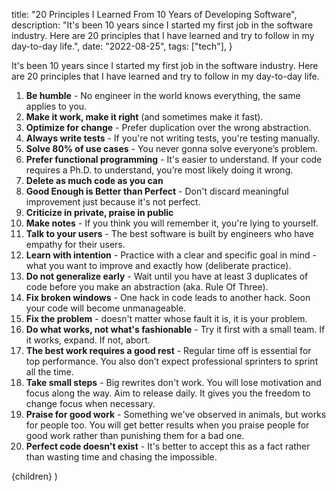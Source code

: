 
  title: "20 Principles I Learned From 10 Years of Developing Software",
  description:
    "It's been 10 years since I started my first job in the software industry. Here are 20 principles that I have learned and try to follow in my day-to-day life.",
  date: "2022-08-25",
  tags: ["tech"],
}

It's been 10 years since I started my first job in the software industry. Here are 20 principles that I have learned and try to follow in my day-to-day life.

1. **Be humble** - No engineer in the world knows everything, the same applies to you.
2. **Make it work, make it right** (and sometimes make it fast).
3. **Optimize for change** - Prefer duplication over the wrong abstraction.
4. **Always write tests** - If you're not writing tests, you're testing manually.
5. **Solve 80% of use cases** - You never gonna solve everyone’s problem.
6. **Prefer functional programming** - It's easier to understand. If your code requires a Ph.D. to understand, you’re most likely doing it wrong.
7. **Delete as much code as you can**
8. **Good Enough is Better than Perfect** - Don't discard meaningful improvement just because it's not perfect.
9. **Criticize in private, praise in public**
10. **Make notes** - If you think you will remember it, you're lying to yourself.
11. **Talk to your users** - The best software is built by engineers who have empathy for their users.
12. **Learn with intention** - Practice with a clear and specific goal in mind - what you want to improve and exactly how (deliberate practice).
13. **Do not generalize early** - Wait until you have at least 3 duplicates of code before you make an abstraction (aka. Rule Of Three).
14. **Fix broken windows** - One hack in code leads to another hack. Soon your code will become unmanageable.
15. **Fix the problem** - doesn't matter whose fault it is, it is your problem.
16. **Do what works, not what's fashionable** - Try it first with a small team. If it works, expand. If not, abort.
17. **The best work requires a good rest** - Regular time off is essential for top performance. You also don’t expect professional sprinters to sprint all the time.
18. **Take small steps** - Big rewrites don't work. You will lose motivation and focus along the way. Aim to release daily. It gives you the freedom to change focus when necessary.
19. **Praise for good work** - Something we've observed in animals, but works for people too. You will get better results when you praise people for good work rather than punishing them for a bad one.
20. **Perfect code doesn't exist** - It's better to accept this as a fact rather than wasting time and chasing the impossible.

  <BlogPostLayout meta={meta}>{children}</BlogPostLayout>
)
